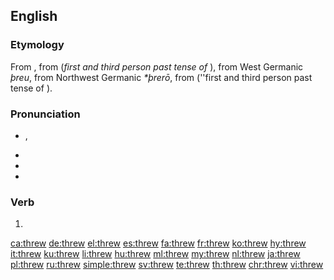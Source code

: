 ==English==

===Etymology===
From {{inherited|en|enm|threw}}, from {{inherited|en|ang|þrēaw}} (''first and third person past tense of'' {{m|ang|þrāwan}}), from West Germanic ''þreu'', from Northwest Germanic ''*þrerō'', from {{inherited|en|gem-pro|*þeþrō}} (''first and third person past tense of {{m|gem-pro|*þrēaną}}).

===Pronunciation===
* {{enPR|thro͞o}}, {{IPA|/θɹuː/|lang=en}}
* {{audio|en-us-threw.ogg|Audio (US)|lang=en}}
* {{rhymes|uː|lang=en}}
* {{homophones|lang=en|through|thru}}

===Verb===
{{head|en|verb form}}

# {{en-simple past of|throw}}

[[ca:threw]]
[[de:threw]]
[[el:threw]]
[[es:threw]]
[[fa:threw]]
[[fr:threw]]
[[ko:threw]]
[[hy:threw]]
[[it:threw]]
[[ku:threw]]
[[li:threw]]
[[hu:threw]]
[[ml:threw]]
[[my:threw]]
[[nl:threw]]
[[ja:threw]]
[[pl:threw]]
[[ru:threw]]
[[simple:threw]]
[[sv:threw]]
[[te:threw]]
[[th:threw]]
[[chr:threw]]
[[vi:threw]]